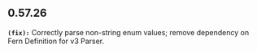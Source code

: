 ## 0.57.26
**`(fix):`** Correctly parse non-string enum values; remove dependency on Fern Definition for v3 Parser.


